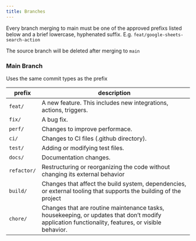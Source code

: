 ```yaml
---
title: Branches
---
```


Every branch merging to main must be one of the approved prefixs listed below and a brief lowercase, hyphenated suffix. E.g. `feat/google-sheets-search-action`

The source branch will be deleted after merging to `main`

### Main Branch

Uses the same commit types as the prefix

| prefix      | description                                                                                                                                      |
| ----------- | ------------------------------------------------------------------------------------------------------------------------------------------------ |
| `feat/`     | A new feature. This includes new integrations, actions, triggers.                                                                                |
| `fix/`      | A bug fix.                                                                                                                                       |
| `perf/`     | Changes to improve performace.                                                                                                                   |
| `ci/`       | Changes to CI files (.github directory).                                                                                                         |
| `test/`     | Adding or modifying test files.                                                                                                                  |
| `docs/`     | Documentation changes.                                                                                                                           |
| `refactor/` | Restructuring or reorganizing the code without changing its external behavior                                                                    |
| `build/`    | Changes that affect the build system, dependencies, or external tooling that supports the building of the project                                |
| `chore/`    | Changes that are routine maintenance tasks, housekeeping, or updates that don’t modify application functionality, features, or visible behavior. |
